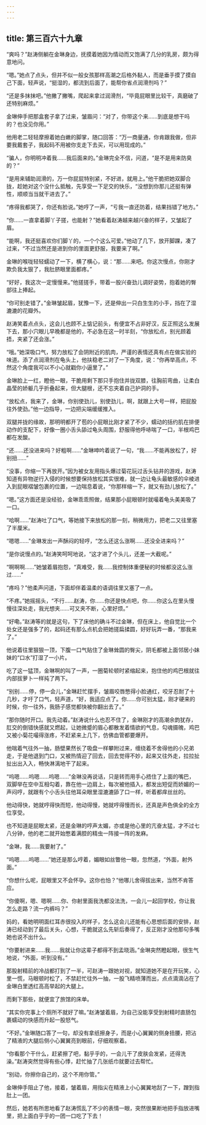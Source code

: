 ```yaml
---
---
---
```

title: 第三百六十九章
---




“爽吗？”赵涛侧躺在金琳身边，抚摸着她因为情动而又饱满了几分的乳房，颇为得意地问。

“嗯。”她点了点头，但并不似一般女孩那样高潮之后格外黏人，而是垂手摸了摸自己下面，轻声说，“挺湿的，都流到后面了，能帮你省点润滑剂吗？”

“还是多抹抹吧。”他撇了撇嘴，爬起来拿过润滑剂，“毕竟屁眼里比较干，真磨破了还特别麻烦。”

金琳伸手把那盒套子拿了过来，皱眉问：“对了，你带这个来……到底是想干吗的？也没见你用。”

他用老二轻轻摩擦着她白嫩的脚掌，随口回答：“万一商量通，你肯跟我做，但非要我戴套子，我起码不用被你支走下去买，可以用现成的。”

“骗人，你明明冲着我……我后面来的。”金琳完全不信，问道，“是不是用来防臭的？”

“是用来辅助润滑的，万一你屁屁特别紧，不好进，就用上。”他干脆把她双脚合拢，趁她对这个没什么抵触，先享受一下足交的快乐，“没想到你那儿还挺有弹性，顺顺当当就干进去了。”

“疼得我都哭了，你还有脸说。”她哼了一声，“亏我一直还防着，结果挡错了地方。”

“你……一直拿着脚丫子搓，也能射？”她看着赵涛越来越兴奋的样子，又皱起了眉。

“能啊，我还挺喜欢你们脚丫的，一个个这么可爱。”他动了几下，放开脚踝，凑了过来，“不过当然还是进到你的里面更舒服，我要来了啊。”

金琳的喉咙轻轻蠕动了一下，横了横心，说：“那……来吧。你这次慢点，你刚才欺负我太狠了，我肚脐眼里面都疼。”

“好好，我这次一定慢慢来。”他搓搓手，带着一股兴奋劲儿调好姿势，抱着她的臀部往上捧起。

“你可别走错了。”金琳皱起眉，犹豫一下，还是伸出一只白生生的小手，挡在了湿漉漉的花瓣外。

赵涛笑着点点头，这会儿也顾不上惦记前头，有便宜不占非好汉，反正照这么发展下去，那小穴眼儿早晚都是他的，不必急在这一时半刻，“你放松点，别光顾着捂，夹紧了还会涨。”

“哦。”她深吸口气，努力放松了会阴附近的肌肉，严谨的表情还真有点在做实验的味道。添了点润滑剂在龟头上，他扶稳老二对了一下角度，说：“你再举高点，不然这个角度我可以不小心就戳你小逼里了。”

金琳脸上一红，瞪他一眼，干脆用剩下那只手抱住并拢双膝，往胸前弯曲，让柔白晶莹的娇躯几乎折叠起来，但大腿根，还不忘夹着自己护洞的手。

“放松点，我来了，金琳，你别使劲儿，别使劲儿，啊，就跟上大号一样，把屁股往外使劲。”他一边指导，一边把尖端缓缓推入。

双腿并拢的缘故，那明明都开了苞的小屁眼比刚才紧了不少，蠕动的括约肌在排便动作的支配下，好像一圈小舌头舔过龟头周围，舒服得他呼哧喘了一口，半根鸡巴都在发酸。

“还……还没进来吗？好粗啊……”金琳呻吟着说了一句，“我……不能再放松了，好别扭……”

“没事，你缩一下再放开。”因为被女友用指头爆过菊花玩过舌头钻井的游戏，赵涛知道有异物逆行入侵的时候想要保持放松其实很难，就一边让龟头最敏感的伞棱进入到屁眼褶皱包裹的位置，一边喘息着说，“你那样缩一下，就又有劲儿放松了。”

“嗯。”这方面还是没经验，金琳乖乖照做，结果那小屁眼顿时就嘬着龟头美美吸了一口。

“哈啊……”赵涛吐了口气，等她接下来放松的那一刻，稍微用力，把老二又往里塞了半厘米。

“嗯嗯……”金琳发出一声酥闷的轻哼，“怎么还这么涨啊……还没全进来吗？”

“是你说慢点的。”赵涛笑呵呵地说，“这才进了个头儿，还差一大截呢。”

“啊啊啊……”她皱着眉抱怨，“真难受，我……我控制体重便秘的时候都没这么涨过……”

“疼吗？”他柔声问道，下面却伴着温柔的语调往里又塞了一点。

“不疼。”她摇摇头，“不行……赵涛，你……你还是快点吧，你……你这么在里头慢慢往深处走，我光想夹……可又夹不断，心里好烦。”

“好嘞。”赵涛等的就是这句，下了床他的确斗不过金琳，但在床上，他自觉比一个处女还是强多了的，起码还有那么点机会把她搓扁揉圆，好好玩弄一番，“那我来了。”

他说着往里狠狠一顶，下腹一口气贴住了金琳耸圆的臀尖，阴毛都被上面邻居小妹妹的“口水”打湿了一小片。

吃了这一猛顶，金琳啊的叫了一声，一圈菊轮顿时紧缩起来，抱住他的鸡巴根就往内部拔萝卜一样扽了两下。

“别别……停，停一会儿，”金琳赶忙摆手，皱眉咬唇憋得小脸通红，咬牙忍耐了十几秒，才吁了口气，轻声道，“好，我适应点了。你……你可别太猛，刚才硬来的时候，你一往外，我肠子感觉都快被你翻出去了。”

“那你随时开口。我先动着。”赵涛说什么也忍不住了，金琳刚才的高潮余韵犹存，肛交的倒错快感就又燃起，让她微蹙的眉心都散发着情欲的气息，勾魂摄魄，鸡巴又被小菊花嘬得涨疼，不赶紧来上几下，仿佛血管都要爆开。

他喘着气往外一抽，肠壁果然长了吸盘一样攀附过来，缠绕着不舍得他的小兄弟走，于是他退到门口，又被热情迎了回去，回去觉得不妙，起来又往外走，拉拉扯扯出出入入，畅快淋漓地干了起来。

“呜嗯……呜嗯……呜嗯……”金琳没再说话，只是转而用手心捂住了上面的嘴巴，双脚举在空中互相勾着，靠在他一边肩上，每次被他插入，都发出短促而娇媚的一声闷哼，就跟有个小舌头往他耳朵眼里湿漉漉舔了口一样，听着都痒丝丝的。

他动得快，她就哼得快而短，他动得慢，她就哼得慢而长，还真是声色俱全的全方位享受。

也不知道是屁眼太紧，还是金琳的哼声太媚，亦或是他心里的亢奋太猛，才不过七八分钟，他的老二就开始憋着满腔的精虫一阵接一阵的发麻。

“金琳，我……我要射了。”

“呜嗯……呜嗯……”她还是那么哼着，媚眼如丝瞥他一眼，忽然道，“外面，射外面。”

“你想什么呢，屁眼里又不会怀孕。这你也怕？”他哪儿舍得拔出来，当然不肯答应。

“你傻啊，嗯、嗯啊……你、你射里面我洗都没法洗，一会儿一起回学校，你让我怎么走路？流一内裤吗？”

妈的，看她明明面红耳赤很投入的样子，怎么这会儿还能有心思想后面的安排，赵涛已经动到了最后关头，心想，干脆就这么先斩后奏得了，反正刚才没他那句多嘴她也说不出什么。

“你要射进来……我……我就让你这辈子都得不到孟晓涵。”金琳突然瞪起眼，很生气地说，“外面，听到没有。”

那股射精前的冷战都打到了一半，可赵涛一跟她对视，就知道她不是在开玩笑，心里一慌，马眼顿时松了，不禁赶忙往外一抽，一股飞精喷薄而出，点点滴滴沾在了金琳白里透红高高举起的大腿上。

而剩下那些，就便宜了旅馆的床单。

“其实你完事上个厕所不就好了嘛。”赵涛皱着眉，为自己没能享受到射精时直肠包裹蠕动的快感而升起一股怒气。

“不好。”金琳随口答了一句，却没有拿纸擦身子，而是小心翼翼的侧身扭腰，把沾了精液的大腿后侧小心翼翼亮到眼前，仔细观察着。

“你看那个干什么，赶紧擦了吧，黏乎乎的，一会儿干了皮肤会发紧，还得洗澡。”赵涛突然觉得有些心悸，赶忙抽了几张纸巾就要过去帮忙。

“别动，你擦你自己的，这个不用你管。”

金琳伸手阻止了他，接着，皱着眉，用指尖在精液上小心翼翼地刮了一下，蹭到指肚上一团。

然后，她若有所思地看了赵涛慌乱了不少的表情一眼，突然很果断地把手指放进嘴里，把上面白乎乎的一团一口吃了下去！